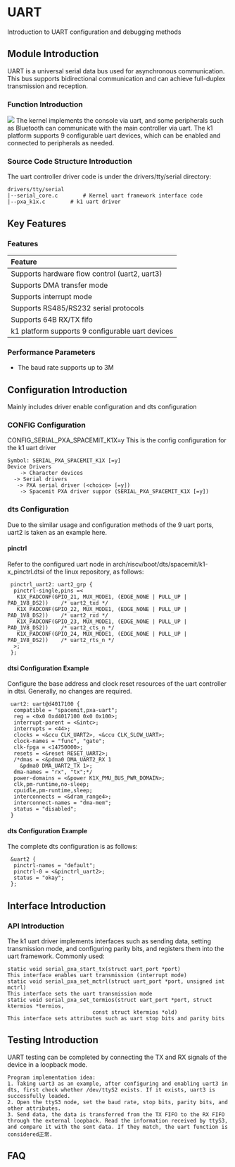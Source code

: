 # UART

Introduction to UART configuration and debugging methods

## Module Introduction  

UART is a universal serial data bus used for asynchronous communication. This bus supports bidirectional communication and can achieve full-duplex transmission and reception.

### Function Introduction  

![](static/uart.png)
The kernel implements the console via uart, and some peripherals such as Bluetooth can communicate with the main controller via uart.
The k1 platform supports 9 configurable uart devices, which can be enabled and connected to peripherals as needed.

### Source Code Structure Introduction

The uart controller driver code is under the drivers/tty/serial directory:  

```  
drivers/tty/serial  
|--serial_core.c        # Kernel uart framework interface code
|--pxa_k1x.c        # k1 uart driver 
```  

## Key Features  

### Features

| Feature |
| :-----|
| Supports hardware flow control (uart2, uart3) |
| Supports DMA transfer mode |
| Supports interrupt mode |
| Supports RS485/RS232 serial protocols |
| Supports 64B RX/TX fifo |
| k1 platform supports 9 configurable uart devices |

### Performance Parameters

- The baud rate supports up to 3M

## Configuration Introduction

Mainly includes driver enable configuration and dts configuration

### CONFIG Configuration

CONFIG_SERIAL_PXA_SPACEMIT_K1X=y
This is the config configuration for the k1 uart driver

```
Symbol: SERIAL_PXA_SPACEMIT_K1X [=y]
Device Drivers
    -> Character devices
  -> Serial drivers
   -> PXA serial driver (<choice> [=y])
    -> Spacemit PXA driver suppor (SERIAL_PXA_SPACEMIT_K1X [=y])
```

### dts Configuration

Due to the similar usage and configuration methods of the 9 uart ports, uart2 is taken as an example here.

#### pinctrl

Refer to the configured uart node in arch/riscv/boot/dts/spacemit/k1-x_pinctrl.dtsi of the linux repository, as follows:

```dts
 pinctrl_uart2: uart2_grp {
  pinctrl-single,pins =<
   K1X_PADCONF(GPIO_21, MUX_MODE1, (EDGE_NONE | PULL_UP | PAD_1V8_DS2))    /* uart2_txd */
   K1X_PADCONF(GPIO_22, MUX_MODE1, (EDGE_NONE | PULL_UP | PAD_1V8_DS2))    /* uart2_rxd */
   K1X_PADCONF(GPIO_23, MUX_MODE1, (EDGE_NONE | PULL_UP | PAD_1V8_DS2))    /* uart2_cts_n */
   K1X_PADCONF(GPIO_24, MUX_MODE1, (EDGE_NONE | PULL_UP | PAD_1V8_DS2))    /* uart2_rts_n */
  >;
 };
```

#### dtsi Configuration Example

Configure the base address and clock reset resources of the uart controller in dtsi. Generally, no changes are required.

```dts
 uart2: uart@d4017100 {
  compatible = "spacemit,pxa-uart";
  reg = <0x0 0xd4017100 0x0 0x100>;
  interrupt-parent = <&intc>;
  interrupts = <44>;
  clocks = <&ccu CLK_UART2>, <&ccu CLK_SLOW_UART>;
  clock-names = "func", "gate";
  clk-fpga = <14750000>;
  resets = <&reset RESET_UART2>;
  /*dmas = <&pdma0 DMA_UART2_RX 1
    &pdma0 DMA_UART2_TX 1>;
  dma-names = "rx", "tx";*/
  power-domains = <&power K1X_PMU_BUS_PWR_DOMAIN>;
  clk,pm-runtime,no-sleep;
  cpuidle,pm-runtime,sleep;
  interconnects = <&dram_range4>;
  interconnect-names = "dma-mem";
  status = "disabled";
 }
```

#### dts Configuration Example

The complete dts configuration is as follows:

```dts
 &uart2 {
  pinctrl-names = "default";
  pinctrl-0 = <&pinctrl_uart2>;
  status = "okay";
 };
```

## Interface Introduction

### API Introduction

The k1 uart driver implements interfaces such as sending data, setting transmission mode, and configuring parity bits, and registers them into the uart framework.
Commonly used:

```
static void serial_pxa_start_tx(struct uart_port *port)
This interface enables uart transmission (interrupt mode)
static void serial_pxa_set_mctrl(struct uart_port *port, unsigned int mctrl)
This interface sets the uart transmission mode
static void serial_pxa_set_termios(struct uart_port *port, struct ktermios *termios,
                           const struct ktermios *old)
This interface sets attributes such as uart stop bits and parity bits
```

## Testing Introduction

UART testing can be completed by connecting the TX and RX signals of the device in a loopback mode.

```
Program implementation idea:
1. Taking uart3 as an example, after configuring and enabling uart3 in dts, first check whether /dev/ttyS2 exists. If it exists, uart3 is successfully loaded.
2. Open the ttyS3 node, set the baud rate, stop bits, parity bits, and other attributes.
3. Send data, the data is transferred from the TX FIFO to the RX FIFO through the external loopback. Read the information received by ttyS3, and compare it with the sent data. If they match, the uart function is considered正常.
```

## FAQ

